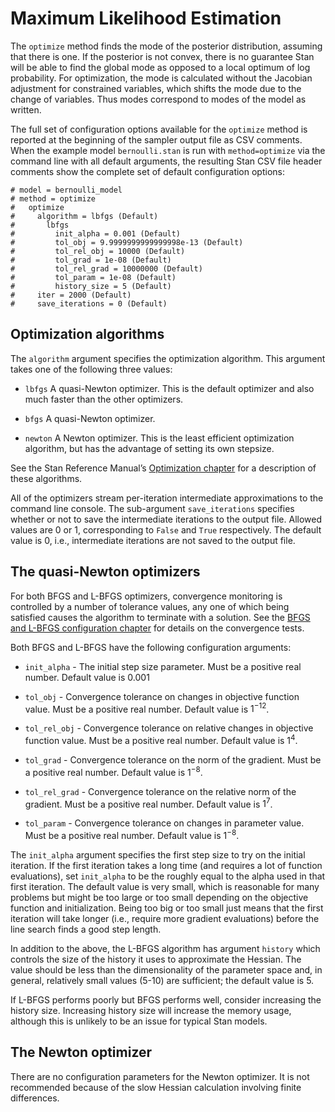 # Maximum Likelihood Estimation

The `optimize` method finds the mode of the posterior distribution, assuming that there is one.
If the posterior is not convex, there is no guarantee Stan will be able to find the global mode
as opposed to a local optimum of log probability.
For optimization, the mode is calculated without the Jacobian adjustment
for constrained variables, which shifts the mode due to the change of variables.
Thus modes correspond to modes of the model as written.

The full set of configuration options available for the `optimize` method is
reported at the beginning of the sampler output file as CSV comments.
When the example model `bernoulli.stan` is run with `method=optimize`
via the command line with all default arguments,
the resulting Stan CSV file header comments show the complete set
of default configuration options:
```
# model = bernoulli_model
# method = optimize
#   optimize
#     algorithm = lbfgs (Default)
#       lbfgs
#         init_alpha = 0.001 (Default)
#         tol_obj = 9.9999999999999998e-13 (Default)
#         tol_rel_obj = 10000 (Default)
#         tol_grad = 1e-08 (Default)
#         tol_rel_grad = 10000000 (Default)
#         tol_param = 1e-08 (Default)
#         history_size = 5 (Default)
#     iter = 2000 (Default)
#     save_iterations = 0 (Default)
```

## Optimization algorithms

The `algorithm` argument specifies the optimization algorithm.
This argument takes one of the following three values:

- `lbfgs` A quasi-Newton optimizer.  This is the default optimizer
and also much faster than the other optimizers.

- `bfgs` A quasi-Newton optimizer.

- `newton` A Newton optimizer.  This is the least efficient optimization algorithm,
but has the advantage of setting its own stepsize.

See the Stan Reference Manual's
[Optimization chapter](https://mc-stan.org/docs/reference-manual/optimization-algorithms-chapter.html) 
for a description of these algorithms.

All of the optimizers stream per-iteration intermediate approximations to the command line console.
The sub-argument `save_iterations` specifies whether or not to save
the intermediate iterations to the output file.
Allowed values are $0$ or $1$, corresponding to `False` and `True` respectively.
The default value is $0$, i.e., intermediate iterations are not saved to the output file.

## The quasi-Newton optimizers

For both BFGS and L-BFGS optimizers,
convergence monitoring is controlled by a number of tolerance values,
any one of which being satisfied causes the algorithm to terminate with a solution.
See the
[BFGS and L-BFGS configuration chapter](https://mc-stan.org/docs/reference-manual/bfgs-and-l-bfgs-configuration.html)
for details on the convergence tests.

Both BFGS and L-BFGS have the following configuration arguments:

- `init_alpha` - The initial step size parameter.
Must be a positive real number. Default value is $0.001$

- `tol_obj` - Convergence tolerance on changes in objective function value.
Must be a positive real number. Default value is $1^{-12}$.

- `tol_rel_obj` - Convergence tolerance on relative changes in objective function value.
Must be a positive real number. Default value is $1^{4}$.

- `tol_grad` - Convergence tolerance on the norm of the gradient.
Must be a positive real number. Default value is $1^{-8}$.

- `tol_rel_grad` - Convergence tolerance on the relative norm of the gradient.
Must be a positive real number. Default value is $1^{7}$.

- `tol_param` - Convergence tolerance on changes in parameter value.
Must be a positive real number. Default value is $1^{-8}$.

The `init_alpha` argument specifies the first step size to try on the initial iteration.
If the first iteration takes a long time (and requires a lot of function evaluations),
set `init_alpha` to be the roughly equal to the alpha used in that first iteration.
The default value is very small, which is reasonable for many problems but might be too large
or too small depending on the objective function and initialization.
Being too big or too small just means that the first iteration will take longer
(i.e., require more gradient evaluations) before the line search finds a good step length.

In addition to the above, the L-BFGS algorithm has argument `history`
which controls the size of the history it uses to approximate the Hessian.
The value should be less than the dimensionality of the parameter space and,
in general, relatively small values ($5$-$10$) are sufficient; the default value is $5$.

If L-BFGS performs poorly but BFGS performs well, consider increasing the history size.
Increasing history size will increase the memory usage,
although this is unlikely to be an issue for typical Stan models.

## The Newton optimizer

There are no configuration parameters for the Newton optimizer.
It is not recommended because of the slow Hessian calculation involving finite differences.
